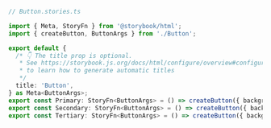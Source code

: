 ```ts
// Button.stories.ts

import { Meta, StoryFn } from '@storybook/html';
import { createButton, ButtonArgs } from './Button';

export default {
  /* 👇 The title prop is optional.
   * See https://storybook.js.org/docs/html/configure/overview#configure-story-loading
   * to learn how to generate automatic titles
   */
  title: 'Button',
} as Meta<ButtonArgs>;
export const Primary: StoryFn<ButtonArgs> = () => createButton({ backgroundColor: "#ff0", label: "Button"});
export const Secondary: StoryFn<ButtonArgs> = () => createButton({ backgroundColor: "#ff0", label: "😄👍😍💯"});
export const Tertiary: StoryFn<ButtonArgs> = () => createButton({ backgroundColor: "#ff0", label: "📚📕📈🤓"});
```
